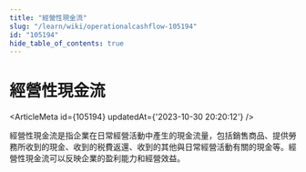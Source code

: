 ```yaml
---
title: "經營性現金流"
slug: "/learn/wiki/operationalcashflow-105194"
id: "105194"
hide_table_of_contents: true
---
```



# 經營性現金流

<ArticleMeta id={105194} updatedAt={'2023-10-30 20:20:12'} />
<div className='border-solid border-b border-t-0 my-4 border-[var(--ifm-color-gray-300)]' />

經營性現金流是指企業在日常經營活動中產生的現金流量，包括銷售商品、提供勞務所收到的現金、收到的税費返還、收到的其他與日常經營活動有關的現金等。經營性現金流可以反映企業的盈利能力和經營效益。

